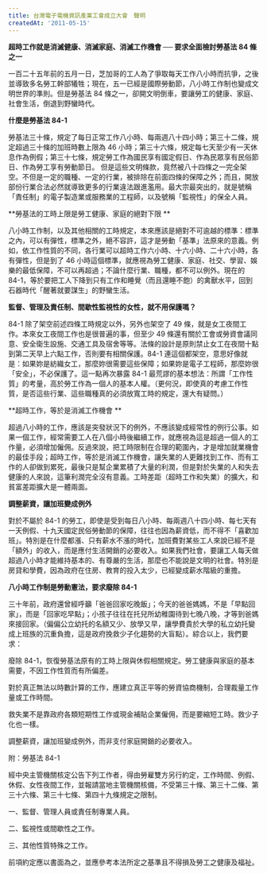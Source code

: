 ```yaml
---
title: 台灣電子電機資訊產業工會成立大會　聲明
createdAt: '2011-05-15'
---
```


**超時工作就是消滅健康、消滅家庭、消滅工作機會 ── 要求全面檢討勞基法 84 條之一**

一百二十五年前的五月一日，芝加哥的工人為了爭取每天工作八小時而抗爭，之後並導致多名勞工幹部犧牲；現在，五一已經是國際勞動節，八小時工作制也變成文明世界的準則。但是勞基法 84 條之一，卻開文明倒車，要讓勞工的健康、家庭、社會生活，倒退到野蠻時代。

**什麼是勞基法 84-1**

勞基法三十條，規定了每日正常工作八小時、每兩週八十四小時；第三十二條，規定超過三十條的加班時數上限為 46 小時；第三十六條，規定每七天至少有一天休息作為例假；第三十七條，規定勞工作為國民享有國定假日、作為民眾享有民俗節日、作為勞工享有勞動節日。 但是這些文明條款，竟然被八十四條之一完全架空。不但是一定的職種、一定的行業，被排除在前面四條的保障之外；而且，開放部份行業合法必然就導致更多的行業違法跟進濫用。最大宗最突出的，就是號稱「責任制」的電子製造業或服務業的工程師，以及號稱「監視性」的保全人員。

**勞基法的工時上限是勞工健康、家庭的絕對下限 **

八小時工作制，以及其他相關的工時規定，本來應該是絕對不可逾越的標準：標準之內，可以有彈性，標準之外，絕不容許，這才是勞動「基準」法原來的意義。例如，依工作性質的不同，各行業可以超時工作六小時、十六小時、二十六小時，各有彈性，但是到了 46 小時這個標準，就應視為勞工健康、家庭、社交、學習、娛樂的最低保障，不可以再超過；不論什麼行業、職種，都不可以例外。現在的 84-1，等於要把工人下降到只有工作和睡覺（而且還睡不飽）的禽獸水平，回到石器時代「醒著就要謀生」的野蠻生活。

**監督、管理及責任制、間歇性監視性的女性，就不用保護嗎？**

84-1 除了架空前述四條工時規定以外，另外也架空了 49 條，就是女工夜間工作。本來女工夜間工作也是很普遍的事，但至少 49 條還有關於工會或勞資會議同意、安全衛生設施、交通工具及宿舍等等。法條的設計是原則禁止女工在夜間十點到第二天早上六點工作，否則要有相關保護。84-1 連這個都架空，意思好像就是：如果妳是紡織女工，那麼妳很需要這些保障；如果妳是電子工程師，那麼妳很「安全」，不必保護了。這一點再次暴露 84-1 最荒謬的基本想法：所謂「工作性質」的考量，高於勞工作為一個人的基本人權。（更何況，即使真的考慮工作性質，是否這些行業、這些職種真的必須放寬工時的規定，還大有疑問。）

**超時工作，等於是消滅工作機會 **

超過八小時的工作，應該是突發狀況下的例外，不應該變成經常性的例行公事。如果一個工作，經常需要工人在八個小時後繼續工作，就應視為這是超過一個人的工作量，必須增加僱佣。反過來說，把工時限制在合理的範圍內，才是增加就業機會的最佳手段；超時工作，等於是消滅工作機會，讓失業的人更難找到工作、而有工作的人卻做到累死，最後只是幫企業累積了大量的利潤，但是對於失業的人和失去健康的人來說，這筆利潤完全沒有意義。工時差距（超時工作和失業）的擴大，和貧富差距擴大是一體兩面。

**調整薪資，讓加班變成例外**

對於不屬於 84-1 的勞工，即使是受到每日八小時、每兩週八十四小時、每七天有一天例假、十九天國定民俗勞動節的保障，往往也因為薪資低，而不得不「喜歡加班」。特別是在什麼都漲、只有薪水不漲的時代，加班費對某些工人來說已經不是「額外」的收入，而是應付生活開銷的必要收入。如果我們社會，要讓工人每天做超過八小時才能維持基本的、有尊嚴的生活，那麼也不能說是文明的社會。特別是房貸和學費，因為政府在住房、教育的投入太少，已經變成薪水階級的重擔。

**八小時工作制是勞動憲法，要求廢除 84-1**

三十年前，政府還曾經呼籲「爸爸回家吃晚飯」；今天的爸爸媽媽，不是「早點回家」，而是「回家吃早點」；小孩子往往在托兒所幼稚園待到七晚八晚，才等到爸媽來接回家。（偏偏公立幼托的名額又少、放學又早，讓學費貴於大學的私立幼托變成上班族的沉重負擔，這是政府挽救少子化趨勢的大盲點）。綜合以上，我們要求：

廢除 84-1，恢復勞基法原有的工時上限與休假相關規定。勞工健康與家庭的基本需要，不因工作性質而有所偏差。

對於真正無法以時數計算的工作，應建立真正平等的勞資協商機制，合理裁量工作量或工作時間。

救失業不是靠政府各類短期性工作或現金補貼企業僱佣，而是要縮短工時。救少子化也一樣。

調整薪資，讓加班變成例外，而非支付家庭開銷的必要收入。

附：勞基法 84-1

經中央主管機關核定公告下列工作者，得由勞雇雙方另行約定，工作時間、例假、休假、女性夜間工作，並報請當地主管機關核備，不受第三十條、第三十二條、第三十六條、第三十七條、第四十九條規定之限制。

一、監督、管理人員或責任制專業人員。

二、監視性或間歇性之工作。

三、其他性質特殊之工作。

前項約定應以書面為之，並應參考本法所定之基準且不得損及勞工之健康及福祉。
